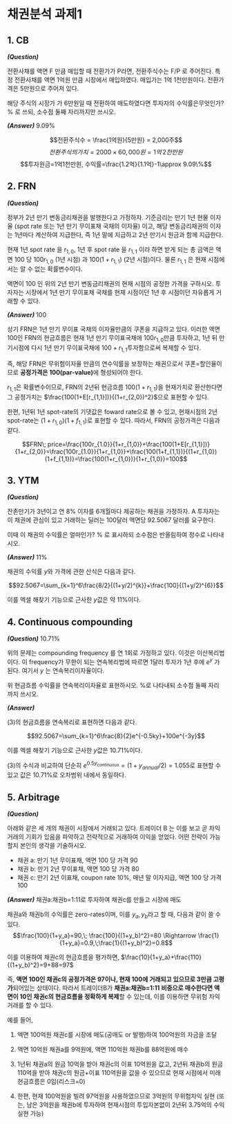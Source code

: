 # 채권분석 과제1 {.unnumbered}

## 1. CB

***(Question)***

전환사채를 액면 F 만큼 매입할 때 전환가가 P라면, 전환주식수는 F/P 로 주어진다. 특정 전환사채를 액면 1억원 만큼 시장에서 매입하였다. 매입가는 1억 1천만원이다. 전환가격은 5만원으로 주어져 있다.

해당 주식의 시장가 가 6만원일 때 전환하여 매도하였다면 투자자의 수익률은무엇인가? % 로 쓰되, 소수점 둘째 자리까지만 쓰시오.

***(Answer)***  9.09%

$$전환주식수 = \frac{1억원}{5만원} = 2,000주$$
$$전환주식의 가치 = 2000\times 60,000원=1억\,2천만원$$
$$투자원금=1억1천만원, 수익률=\frac{1.2억}{1.1억}-1\approx 9.09\%$$

## 2. FRN

***(Question)***

정부가 2년 만기 변동금리채권을 발행한다고 가정하자. 기준금리는 만기 1년 현물 이자율 (spot rate 또는 1년 만기 무이표채 국채의 이자율) 이고, 해당 변동금리채권의 이자는 1년마다 계산하여 지급한다, 즉 1년 말에 지급하고 2년 만기시 원금과 함께 지급한다.

현재 1년 spot rate 을 $r_{1,0}$, 1년 후 spot rate 을 $r_{1,1}$ 이라 하면 받게 되는 총 금액은 액면 100 당 $100r_{1,0}$ (1년 시점) 과 $100(1 + r_{1,1})$ (2년 시점)이다. 물론 $r_{1,1}$ 은 현재 시점에서는 알 수 없는 확률변수이다.

액면이 100 인 위의 2년 만기 변동금리채권의 현재 시점의 공정한 가격을 구하시오. 투자자는 시장에서 1년 만기 무이표채 국채를 현재 시점이던 1년 후 시점이던 자유롭게 거래할 수 있다.

***(Answer)*** 100

상기 FRN은 1년 만기 무이표 국채의 이자율만큼의 쿠폰을 지급하고 있다. 이러한 액면 100인 FRN의 현금흐름은 현재 1년 만기 무이표국채에 $100r_{1,0}$만큼 투자하고, 1년 뒤 만기시점에 다시 1년 만기 무이표국채에 $100+r_{1,1}$투자함으로써 복제할 수 있다.

즉, 해당 FRN은 무위험이자율 만큼의 연수익률을 보장하는 채권으로서 쿠폰=할인율이므로 **공정가격은 100(par-value)**에 형성되어야 한다.

::: {.callout-note title="Foward rate를 이용한 풀이"}
$r_{1,1}$은 확률변수이므로, FRN의 2년뒤 현금흐름 $100(1+r_{1,1})$을 현재가치로 환산한다면 그 공정가치는 $\frac{100(1+E[r_{1,1}])}{(1+r_{2,0})^2}$으로 표현할 수 있다.

한편, 1년뒤 1년 spot-rate의 기댓값은 foward rate으로 볼 수 있고, 현재시점의 2년 spot-rate는 $(1+r_{1,0})(1+f_{1,1})$로 표현할 수 있다. 따라서, FRN의 공정가격은 다음과 같다.

$$FRN\; price=\frac{100r_{1.0}}{1+r_{1,0}}+\frac{100(1+E[r_{1,1}])}{1+r_{2,0}}=\frac{100r_{1.0}}{1+r_{1,0}}+\frac{100(1+f_{1,1})}{(1+r_{1,0})(1+f_{1,1})}=\frac{100(1+r_{1,0})}{1+r_{1,0}}=100$$
:::



## 3. YTM

***(Question)***

잔존만기가 3년이고 연 8% 이자를 6개월마다 제공하는 채권을 가정하자. A 투자자는 이 채권에 관심이 있고 거래하는 딜러는 100달러 액면당 92.5067 달러를 요구한다.

이때 이 채권의 수익률은 얼마인가? % 로 표시하되 소수점은 반올림하여 정수로 나타내시오.

***(Answer)*** 11%

채권의 수익률 $y$와 가격에 관한 산식은 다음과 같다.

$$92.5067=\sum_{k=1}^6\frac{8/2}{(1+y/2)^{k}}+\frac{100}{(1+y/2)^{6}}$$

이를 엑셀 해찾기 기능으로 근사한 $y$값은 약 11%이다.

## 4. Continuous compounding

***(Question)*** 10.71%

위의 문제는 compounding frequency 를 연 1회로 가정하고 있다. 이것은 이산복리법이다. 이 frequency가 무한이 되는 연속복리법에 따르면 1달러 투자가 1년 후에 $e^y$ 가 된다. 여기서 $y$ 는
연속복리이자율이다.

위 현금흐름 수익률을 연속복리이자율로 표현하시오. %로 나타내되 소수점 둘째 자리까지 쓰시오.

***(Answer)***

(3)의 현금흐름을 연속복리로 표현하면 다음과 같다.

$$92.5067=\sum_{k=1}^6\frac{8}{2}e^{-0.5ky}+100e^{-3y}$$

이를 엑셀 해찾기 기능으로 근사한 $y$값은 10.71%이다.

::: {.callout-note title="수익률 관계를 이용한 풀이"}
(3)의 수식과 비교하여 단순히 $e^{0.5y_{continuous}}=(1+y_{annual}/2)=1.055$로 표현할 수 있고 값은 10.71%로 오차범위 내에서 동일하다.
:::

## 5. Arbitrage

***(Question)***

아래와 같은 세 개의 채권이 시장에서 거래되고 있다. 트레이더 B 는 이를 보고 곧 차익거래의 기회가 있음을 파악하고 전략적으로 거래하여 이익을 얻었다. 어떤 전략이 가능할지 본인의 생각을
기술하시오.

- 채권 a: 만기 1년 무이표채, 액면 100 당 가격 90
- 채권 b: 만기 2년 무이표채, 액면 100 당 가격 80
- 채권 c: 만기 2년 이표채, coupon rate 10%, 매년 말 이자지급, 액면 100 당 가격 100

***(Answer)*** 채권a:채권b=1:11로 투자하여 채권c를 만들고 시장에 매도

채권a와 채권b의 수익률은 zero-rates이며, 이를 $y_a,y_b$라고 할 때, 다음과 같이 쓸 수 있다.
$$\frac{100}{1+y_a}=90,\; \frac{100}{(1+y_b)^2}=80 \Rightarrow \frac{1}{1+y_a}=0.9,\;\frac{1}{(1+y_b)^2}=0.8$$

이를 이용하여 채권c의 현금흐름을 평가하면, $\frac{10}{1+y_a}+\frac{110}{(1+y_b)^2}=9+88=97$

즉, **액면 100인 채권c의 공정가격은 97이나, 현재 100에 거래되고 있으므로 3만큼 고평가**되어있는 상태이다. 따라서 트레이더B가 **채권a:채권b=1:11 비중으로 매수한다면 액면이 10인 채권c의 현금흐름을 정확하게 복제**할 수 있는데, 이를 이용하면 무위험 차익거래를 할 수 있다.

예를 들어,

(1) 액면 100억원 채권c를 시장에 매도(공매도 or 발행)하여 100억원의 자금을 조달

(2) 액면 10억원 채권a를 9억원에, 액면 110억원 채권b를 88억원에 매수

(3) 1년뒤 채권a의 원금 10억을 받아 채권c의 이표 10억원을 값고, 2년뒤 채권b의 원금 110억을 받아 채권c의 원금+이표 110억원을 값을 수 있으므로 현재 시점에서 미래현금흐름은 0임(리스크=0)

(4) 한편, 현재 100억원을 빌려 97억원을 사용하였으므로 3억원의 무위험차익 실현 (또는, 남은 3억원을 채권b에 투자하여 현재시점의 투입자본없이 2년뒤 3.75억의 수익 실현 가능)